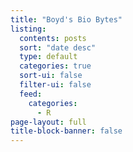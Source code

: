```yaml
---
title: "Boyd's Bio Bytes"
listing:
  contents: posts
  sort: "date desc"
  type: default
  categories: true
  sort-ui: false
  filter-ui: false
  feed:
    categories:
      - R
page-layout: full
title-block-banner: false
---
```


